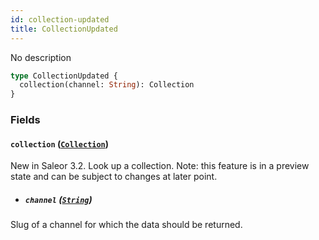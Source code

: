 ```yaml
---
id: collection-updated
title: CollectionUpdated
---
```


No description

```graphql
type CollectionUpdated {
  collection(channel: String): Collection
}
```

### Fields

#### `collection` ([`Collection`](../../../developer/api-reference/objects/collection))

New in Saleor 3.2. Look up a collection. Note: this feature is in a preview state and can be subject to changes at later point.

- ##### `channel` ([`String`](../../../developer/api-reference/scalars/string))

Slug of a channel for which the data should be returned.
